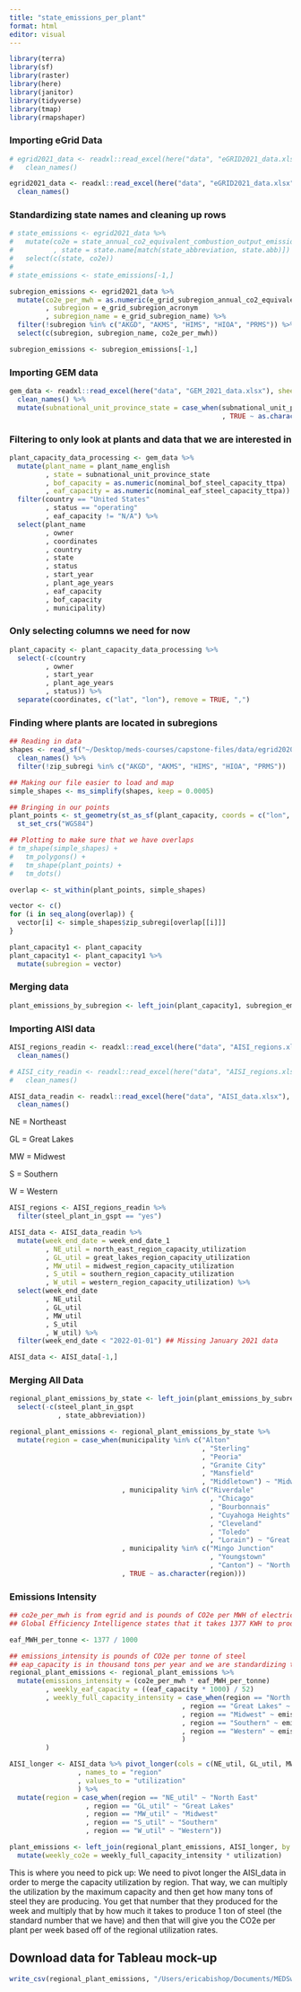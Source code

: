 ```yaml
---
title: "state_emissions_per_plant"
format: html
editor: visual
---
```


```r
library(terra)
library(sf)
library(raster)
library(here)
library(janitor)
library(tidyverse)
library(tmap)
library(rmapshaper)
```

### Importing eGrid Data

```r
# egrid2021_data <- readxl::read_excel(here("data", "eGRID2021_data.xlsx"), sheet = "ST21") %>% 
#   clean_names()

egrid2021_data <- readxl::read_excel(here("data", "eGRID2021_data.xlsx"), sheet = "SRL21") %>%
  clean_names()
```

### Standardizing state names and cleaning up rows

```r
# state_emissions <- egrid2021_data %>% 
#   mutate(co2e = state_annual_co2_equivalent_combustion_output_emission_rate_lb_m_wh
#          , state = state.name[match(state_abbreviation, state.abb)]) %>% 
#   select(c(state, co2e))
# 
# state_emissions <- state_emissions[-1,]

subregion_emissions <- egrid2021_data %>%
  mutate(co2e_per_mwh = as.numeric(e_grid_subregion_annual_co2_equivalent_combustion_output_emission_rate_lb_m_wh)
         , subregion = e_grid_subregion_acronym
         , subregion_name = e_grid_subregion_name) %>%
  filter(!subregion %in% c("AKGD", "AKMS", "HIMS", "HIOA", "PRMS")) %>% 
  select(c(subregion, subregion_name, co2e_per_mwh))

subregion_emissions <- subregion_emissions[-1,]
```

### Importing GEM data

```r
gem_data <- readxl::read_excel(here("data", "GEM_2021_data.xlsx"), sheet = "Steel Plants") %>% 
  clean_names() %>% 
  mutate(subnational_unit_province_state = case_when(subnational_unit_province_state == "Michican" ~ "Michigan"
                                                     , TRUE ~ as.character(subnational_unit_province_state)))
```

### Filtering to only look at plants and data that we are interested in

```r
plant_capacity_data_processing <- gem_data %>% 
  mutate(plant_name = plant_name_english
         , state = subnational_unit_province_state
         , bof_capacity = as.numeric(nominal_bof_steel_capacity_ttpa)
         , eaf_capacity = as.numeric(nominal_eaf_steel_capacity_ttpa)) %>% 
  filter(country == "United States"
         , status == "operating"
         , eaf_capacity != "N/A") %>% 
  select(plant_name
         , owner
         , coordinates
         , country
         , state
         , status
         , start_year
         , plant_age_years
         , eaf_capacity
         , bof_capacity
         , municipality)
```

### Only selecting columns we need for now

```r
plant_capacity <- plant_capacity_data_processing %>% 
  select(-c(country
         , owner
         , start_year
         , plant_age_years
         , status)) %>% 
  separate(coordinates, c("lat", "lon"), remove = TRUE, ",")
```

### Finding where plants are located in subregions

```r
## Reading in data
shapes <- read_sf("~/Desktop/meds-courses/capstone-files/data/egrid2020_subregions/eGRID2020_subregions.shp") %>% 
  clean_names() %>% 
  filter(!zip_subregi %in% c("AKGD", "AKMS", "HIMS", "HIOA", "PRMS"))

## Making our file easier to load and map
simple_shapes <- ms_simplify(shapes, keep = 0.0005)

## Bringing in our points
plant_points <- st_geometry(st_as_sf(plant_capacity, coords = c("lon", "lat"))) %>% 
  st_set_crs("WGS84")

## Plotting to make sure that we have overlaps
# tm_shape(simple_shapes) +
#   tm_polygons() +
#   tm_shape(plant_points) +
#   tm_dots()

overlap <- st_within(plant_points, simple_shapes)

vector <- c()
for (i in seq_along(overlap)) {
  vector[i] <- simple_shapes$zip_subregi[overlap[[i]]]
}

plant_capacity1 <- plant_capacity
plant_capacity1 <- plant_capacity1 %>% 
  mutate(subregion = vector)
```

### Merging data

```r
plant_emissions_by_subregion <- left_join(plant_capacity1, subregion_emissions, by = "subregion")
```

### Importing AISI data

```r
AISI_regions_readin <- readxl::read_excel(here("data", "AISI_regions.xlsx"), sheet = "Regions by State") %>% 
  clean_names()

# AISI_city_readin <- readxl::read_excel(here("data", "AISI_regions.xlsx"), sheet = "Region by City") %>% 
#   clean_names()

AISI_data_readin <- readxl::read_excel(here("data", "AISI_data.xlsx"), sheet = "AISI Production Values") %>% 
  clean_names()
```

NE = Northeast

GL = Great Lakes

MW = Midwest

S = Southern

W = Western

```r
AISI_regions <- AISI_regions_readin %>% 
  filter(steel_plant_in_gspt == "yes")

AISI_data <- AISI_data_readin %>% 
  mutate(week_end_date = week_end_date_1
         , NE_util = north_east_region_capacity_utilization
         , GL_util = great_lakes_region_capacity_utilization
         , MW_util = midwest_region_capacity_utilization
         , S_util = southern_region_capacity_utilization
         , W_util = western_region_capacity_utilization) %>% 
  select(week_end_date
         , NE_util
         , GL_util
         , MW_util
         , S_util
         , W_util) %>% 
  filter(week_end_date < "2022-01-01") ## Missing January 2021 data

AISI_data <- AISI_data[-1,]
```

### Merging All Data

```r
regional_plant_emissions_by_state <- left_join(plant_emissions_by_subregion, AISI_regions, by = "state") %>% 
  select(-c(steel_plant_in_gspt
            , state_abbreviation))

regional_plant_emissions <- regional_plant_emissions_by_state %>% 
  mutate(region = case_when(municipality %in% c("Alton"
                                                , "Sterling"
                                                , "Peoria"
                                                , "Granite City"
                                                , "Mansfield"
                                                , "Middletown") ~ "Midwest"
                            , municipality %in% c("Riverdale"
                                                  , "Chicago"
                                                  , "Bourbonnais"
                                                  , "Cuyahoga Heights"
                                                  , "Cleveland"
                                                  , "Toledo"
                                                  , "Lorain") ~ "Great Lakes"
                            , municipality %in% c("Mingo Junction"
                                                  , "Youngstown"
                                                  , "Canton") ~ "North East"
                            , TRUE ~ as.character(region)))
```

### Emissions Intensity

```r
## co2e_per_mwh is from egrid and is pounds of CO2e per MWH of electricty produced
## Global Efficiency Intelligence states that it takes 1377 KWH to produce 1 tonne of steel. "Global Efficiency Intelligence: Industrial Electrification in U.S. States"

eaf_MWH_per_tonne <- 1377 / 1000

## emissions_intensity is pounds of CO2e per tonne of steel
## eap_capacity is in thousand tons per year and we are standardizing to tons per week
regional_plant_emissions <- regional_plant_emissions %>% 
  mutate(emissions_intensity = (co2e_per_mwh * eaf_MWH_per_tonne)
         , weekly_eaf_capacity = ((eaf_capacity * 1000) / 52)
         , weekly_full_capacity_intensity = case_when(region == "North East" ~ emissions_intensity * weekly_eaf_capacity
                                           , region == "Great Lakes" ~ emissions_intensity *  weekly_eaf_capacity
                                           , region == "Midwest" ~ emissions_intensity *  weekly_eaf_capacity
                                           , region == "Southern" ~ emissions_intensity *  weekly_eaf_capacity
                                           , region == "Western" ~ emissions_intensity * weekly_eaf_capacity
                                           )
         )

AISI_longer <- AISI_data %>% pivot_longer(cols = c(NE_util, GL_util, MW_util, S_util, W_util)
                 , names_to = "region"
                 , values_to = "utilization"
                 ) %>% 
  mutate(region = case_when(region == "NE_util" ~ "North East"
                   , region == "GL_util" ~ "Great Lakes"
                   , region == "MW_util" ~ "Midwest"
                   , region == "S_util" ~ "Southern"
                   , region == "W_util" ~ "Western"))

plant_emissions <- left_join(regional_plant_emissions, AISI_longer, by = "region") %>% 
  mutate(weekly_co2e = weekly_full_capacity_intensity * utilization)
```

This is where you need to pick up: We need to pivot longer the AISI_data in order to merge the capacity utilization by region. That way, we can multiply the utilization by the maximum capacity and then get how many tons of steel they are producing. You get that number that they produced for the week and multiply that by how much it takes to produce 1 ton of steel (the standard number that we have) and then that will give you the CO2e per plant per week based off of the regional utilization rates.

## Download data for Tableau mock-up

```r

write_csv(regional_plant_emissions, "/Users/ericabishop/Documents/MEDSwinter/EDS240-datavis/capstone_data_tab/regional_plant_emissions.csv")


```
